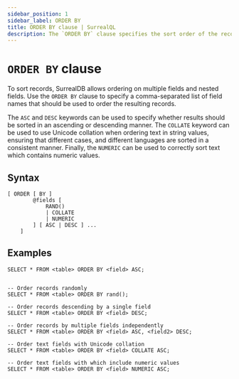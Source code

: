 ```yaml
---
sidebar_position: 1
sidebar_label: ORDER BY
title: ORDER BY clause | SurrealQL
description: The `ORDER BY` clause specifies the sort order of the records in a table.
---
```


# `ORDER BY` clause

To sort records, SurrealDB allows ordering on multiple fields and nested fields. Use the `ORDER BY` clause to specify a comma-separated list of field names that should be used to order the resulting records. 

The `ASC` and `DESC` keywords can be used to specify whether results should be sorted in an ascending or descending manner. The `COLLATE` keyword can be used to use Unicode collation when ordering text in string values, ensuring that different cases, and different languages are sorted in a consistent manner. Finally, the `NUMERIC` can be used to correctly sort text which contains numeric values.

## Syntax

```syntax title="Clause Syntax"
[ ORDER [ BY ]
		@fields [
			RAND()
			| COLLATE
			| NUMERIC
		] [ ASC | DESC ] ...
	]
```

## Examples


```surql
SELECT * FROM <table> ORDER BY <field> ASC;
```

```surql 

-- Order records randomly
SELECT * FROM <table> ORDER BY rand();

-- Order records descending by a single field
SELECT * FROM <table> ORDER BY <field> DESC;

-- Order records by multiple fields independently
SELECT * FROM <table> ORDER BY <field> ASC, <field2> DESC;

-- Order text fields with Unicode collation
SELECT * FROM <table> ORDER BY <field> COLLATE ASC;

-- Order text fields with which include numeric values
SELECT * FROM <table> ORDER BY <field> NUMERIC ASC;
```
